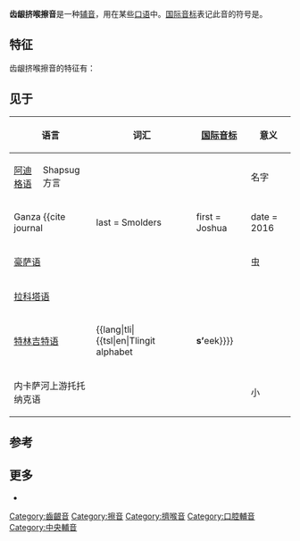 {{short description|Consonantal sound}}
{{Infobox IPA
 |above=齿龈挤喉擦音
 |ipa number=132 401
 |ipa symbol=sʼ
 |imagefile=IPA alveolar ejective fricative.png
 |decimal1=115|decimal2=700|
 |x-sampa=s_>|kirshenbaum=s`
}}

'''齿龈挤喉擦音'''是一种[[辅音|辅音]]，用在某些[[口语|口语]]中。[[国际音标|国际音标]]表记此音的符号是{{angbr IPA|sʼ}}。

==特征==
齿龈挤喉擦音的特征有：

{{sibilant}}
{{alveolar}}
{{voiceless short}}
{{oral}}
{{central articulation}}
{{ejective}}

==见于==
{| class="wikitable"
! colspan="2"|语言 !! 词汇 !! [[国际音标|国际音标]]!! 意义 !! 注释
|-
| [[阿迪格语|阿迪格语]] || Shapsug方言 || {{lang|ady-Cyrl|[[西里尔字母|'''сӏ'''э]]}} || {{Audio|Сӏэ.ogg|[sʼə]}} ||名字||和其他方言{{IPA|[tsʼ]}}对应。
|-
| colspan="2" | Ganza<ref name="Smolders-2016">
{{cite journal
| last = Smolders
| first  = Joshua
| date = 2016
| title = A Phonology of Ganza 
| url = http://journals.dartmouth.edu/cgi-bin/WebObjects/Journals.woa/1/xmlpage/1/document/1070 
| format = pdf
| journal = Linguistic Discovery
| volume = 14 
| issue      = 1
| pages      = 86–144
| doi        = 10.1349/PS1.1537-0852.A.470
| access-date = 2017-01-16
| doi-access = free
}}</ref>{{rp|101}} || colspan="2" align="center" |  {{IPA|[sʼásʼà]}} ||胖，厚||
|-
| colspan="2" | [[豪萨语|豪萨语]] || {{lang|ha|tsutsa}}||{{IPA|[sʼusʼa]}}
|虫
|某些方言里{{IPA|/tsʼ/}}的同位异音
|-
| colspan="2" | [[拉科塔语|拉科塔语]] || {{example needed|date=January 2010}}|| || ||
|-
| colspan="2" | [[特林吉特语|特林吉特语]] || {{lang|tli|{{tsl|en|Tlingit alphabet||'''sʼ'''eek}}}} || {{Audio-IPA|Sʼeek.ogg|[sʼiːk]}} ||熊||
|-
| colspan="2" | 内卡萨河上游托托纳克语 || colspan="2" align="center" | {{IPA|[ˈsʼa̰ta̰]}} ||小||
|}


==参考==
{{Reflist}}

==更多==
* {{phoible|sʼ}}

{{IPA navigation}}

{{DEFAULTSORT:Alveolar Ejective Fricative}}
[[Category:齒齦音|Category:齒齦音]]
[[Category:擦音|Category:擦音]]
[[Category:擠喉音|Category:擠喉音]]
[[Category:口腔輔音|Category:口腔輔音]]
[[Category:中央輔音|Category:中央輔音]]
{{phonetics-stub}}